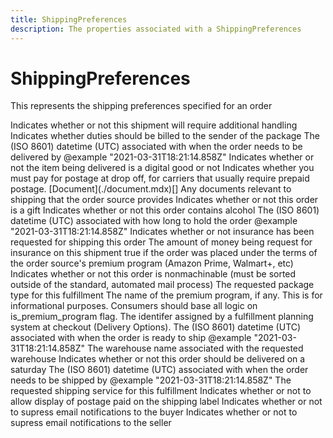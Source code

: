 ```yaml
---
title: ShippingPreferences
description: The properties associated with a ShippingPreferences
---
```


ShippingPreferences
===============================================
This represents the shipping preferences specified for an order

<Reference>
  <Field name="additional_handling" type="boolean" nullable={true}>
    <Description>
      Indicates whether or not this shipment will require additional handling
    </Description>
  </Field>
  <Field name="bill_duties_to_sender" type="boolean" nullable={true}>
    <Description>
      Indicates whether duties should be billed to the sender of the package
    </Description>
  </Field>
  <Field name="deliver_by_date" type="string" nullable={true}>
    <Description>
      The (ISO 8601) datetime (UTC) associated with when the order needs to be delivered by @example "2021-03-31T18:21:14.858Z"
    </Description>
  </Field>
  <Field name="digital_fulfillment" type="boolean" nullable={true}>
    <Description>
      Indicates whether or not the item being delivered is a digital good or not
    </Description>
  </Field>
  <Field name="do_not_prepay_postage" type="boolean" nullable={true}>
    <Description>
      Indicates whether you must pay for postage at drop off, for carriers that usually require prepaid postage.
    </Description>
  </Field>
  <Field name="documents" nullable={true}>
    <Type>
      [Document](./document.mdx)[]
    </Type>
    <Description>
      Any documents relevant to shipping that the order source provides
    </Description>
  </Field>
  <Field name="gift" type="boolean" nullable={true}>
    <Description>
      Indicates whether or not this order is a gift
    </Description>
  </Field>
  <Field name="has_alcohol" type="boolean" nullable={true}>
    <Description>
      Indicates whether or not this order contains alcohol
    </Description>
  </Field>
  <Field name="hold_until_date" type="string" nullable={true}>
    <Description>
      The (ISO 8601) datetime (UTC) associated with how long to hold the order @example "2021-03-31T18:21:14.858Z"
    </Description>
  </Field>
  <Field name="insurance_requested" type="boolean" nullable={true}>
    <Description>
      Indicates whether or not insurance has been requested for shipping this order
    </Description>
  </Field>
  <Field name="insured_value" type="number" nullable={true}>
    <Description>
      The amount of money being request for insurance on this shipment
    </Description>
  </Field>
  <Field name="is_premium_program" type="boolean" nullable={true}>
    <Description>
      true if the order was placed under the terms of the order source's premium program (Amazon Prime, Walmart+, etc)
    </Description>
  </Field>
  <Field name="non_machinable" type="boolean" nullable={true}>
    <Description>
      Indicates whether or not this order is nonmachinable (must be sorted outside of the standard, automated mail process)
    </Description>
  </Field>
  <Field name="package_type" type="string" nullable={true}>
    <Description>
      The requested package type for this fulfillment
    </Description>
  </Field>
  <Field name="premium_program_name" type="string" nullable={true}>
    <Description>
      The name of the premium program, if any. This is for informational purposes. Consumers should base all logic on is_premium_program flag.
    </Description>
  </Field>
  <Field name="preplanned_fulfillment_id" type="string" nullable={true}>
    <Description>
      The identifer assigned by a fulfillment planning system at checkout (Delivery Options).
    </Description>
  </Field>
  <Field name="ready_to_ship_date" type="string" nullable={true}>
    <Description>
      The (ISO 8601) datetime (UTC) associated with when the order is ready to ship @example "2021-03-31T18:21:14.858Z"
    </Description>
  </Field>
  <Field name="requested_warehouse" type="string" nullable={true}>
    <Description>
      The warehouse name associated with the requested warehouse
    </Description>
  </Field>
  <Field name="saturday_delivery" type="boolean" nullable={true}>
    <Description>
      Indicates whether or not this order should be delivered on a saturday
    </Description>
  </Field>
  <Field name="ship_by_date" type="string" nullable={true}>
    <Description>
      The (ISO 8601) datetime (UTC) associated with when the order needs to be shipped by @example "2021-03-31T18:21:14.858Z"
    </Description>
  </Field>
  <Field name="shipping_service" type="string" nullable={true}>
    <Description>
      The requested shipping service for this fulfillment
    </Description>
  </Field>
  <Field name="show_postage" type="boolean" nullable={true}>
    <Description>
      Indicates whether or not to allow display of postage paid on the shipping label
    </Description>
  </Field>
  <Field name="suppress_email_notify" type="boolean" nullable={true}>
    <Description>
      Indicates whether or not to supress email notifications to the buyer
    </Description>
  </Field>
  <Field name="suppress_marketplace_notify" type="boolean" nullable={true}>
    <Description>
      Indicates whether or not to supress email notifications to the seller
    </Description>
  </Field>
</Reference>
